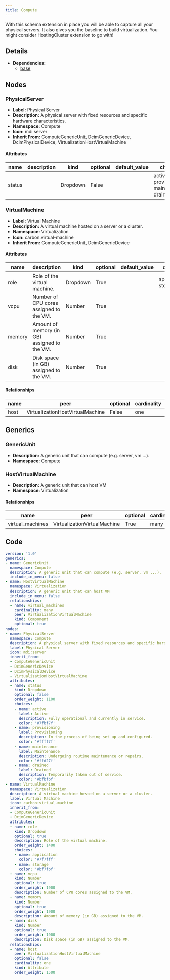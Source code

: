 ```yaml
---
title: Compute
---
```


With this schema extension in place you will be able to capture all your physical servers. It also gives you the baseline to build virtualization. You might consider HostingCluster extension to go with!

## Details

- **Dependencies:**
  - [base](dcim)

## Nodes

### PhysicalServer

- **Label:** Physical Server
- **Description:** A physical server with fixed resources and specific hardware characteristics.
- **Namespace:** Compute
- **Icon:** mdi:server
- **Inherit From:** ComputeGenericUnit, DcimGenericDevice, DcimPhysicalDevice, VirtualizationHostVirtualMachine

#### Attributes

| name | description | kind | optional | default_value | choices |
| ---- | ----------- | ---- | -------- | ------------- | ------- |
| status |  | Dropdown | False |  | active, provisioning, maintenance, drained |


### VirtualMachine

- **Label:** Virtual Machine
- **Description:** A virtual machine hosted on a server or a cluster.
- **Namespace:** Virtualization
- **Icon:** carbon:virtual-machine
- **Inherit From:** ComputeGenericUnit, DcimGenericDevice

#### Attributes

| name | description | kind | optional | default_value | choices |
| ---- | ----------- | ---- | -------- | ------------- | ------- |
| role | Role of the virtual machine. | Dropdown | True |  | application, storage |
| vcpu | Number of CPU cores assigned to the VM. | Number | True |  |  |
| memory | Amount of memory (in GB) assigned to the VM. | Number | True |  |  |
| disk | Disk space (in GB) assigned to the VM. | Number | True |  |  |

#### Relationships

| name | peer | optional | cardinality | kind |
| ---- | ---- | -------- | ----------- | ---- |
| host | VirtualizationHostVirtualMachine | False | one | Attribute |

## Generics

### GenericUnit

- **Description:** A generic unit that can compute (e.g. server, vm ...).
- **Namespace:** Compute



### HostVirtualMachine

- **Description:** A generic unit that can host VM
- **Namespace:** Virtualization


#### Relationships

| name | peer | optional | cardinality | kind |
| ---- | ---- | -------- | ----------- | ---- |
| virtual_machines | VirtualizationVirtualMachine | True | many | Component |


## Code

```yaml
version: '1.0'
generics:
- name: GenericUnit
  namespace: Compute
  description: A generic unit that can compute (e.g. server, vm ...).
  include_in_menu: false
- name: HostVirtualMachine
  namespace: Virtualization
  description: A generic unit that can host VM
  include_in_menu: false
  relationships:
  - name: virtual_machines
    cardinality: many
    peer: VirtualizationVirtualMachine
    kind: Component
    optional: true
nodes:
- name: PhysicalServer
  namespace: Compute
  description: A physical server with fixed resources and specific hardware characteristics.
  label: Physical Server
  icon: mdi:server
  inherit_from:
  - ComputeGenericUnit
  - DcimGenericDevice
  - DcimPhysicalDevice
  - VirtualizationHostVirtualMachine
  attributes:
  - name: status
    kind: Dropdown
    optional: false
    order_weight: 1100
    choices:
    - name: active
      label: Active
      description: Fully operational and currently in service.
      color: '#7fbf7f'
    - name: provisioning
      label: Provisioning
      description: In the process of being set up and configured.
      color: '#ffff7f'
    - name: maintenance
      label: Maintenance
      description: Undergoing routine maintenance or repairs.
      color: '#ffd27f'
    - name: drained
      label: Drained
      description: Temporarily taken out of service.
      color: '#bfbfbf'
- name: VirtualMachine
  namespace: Virtualization
  description: A virtual machine hosted on a server or a cluster.
  label: Virtual Machine
  icon: carbon:virtual-machine
  inherit_from:
  - ComputeGenericUnit
  - DcimGenericDevice
  attributes:
  - name: role
    kind: Dropdown
    optional: true
    description: Role of the virtual machine.
    order_weight: 1400
    choices:
    - name: application
      color: '#7f7fff'
    - name: storage
      color: '#bf7fbf'
  - name: vcpu
    kind: Number
    optional: true
    order_weight: 1900
    description: Number of CPU cores assigned to the VM.
  - name: memory
    kind: Number
    optional: true
    order_weight: 1900
    description: Amount of memory (in GB) assigned to the VM.
  - name: disk
    kind: Number
    optional: true
    order_weight: 1900
    description: Disk space (in GB) assigned to the VM.
  relationships:
  - name: host
    peer: VirtualizationHostVirtualMachine
    optional: false
    cardinality: one
    kind: Attribute
    order_weight: 1500

```